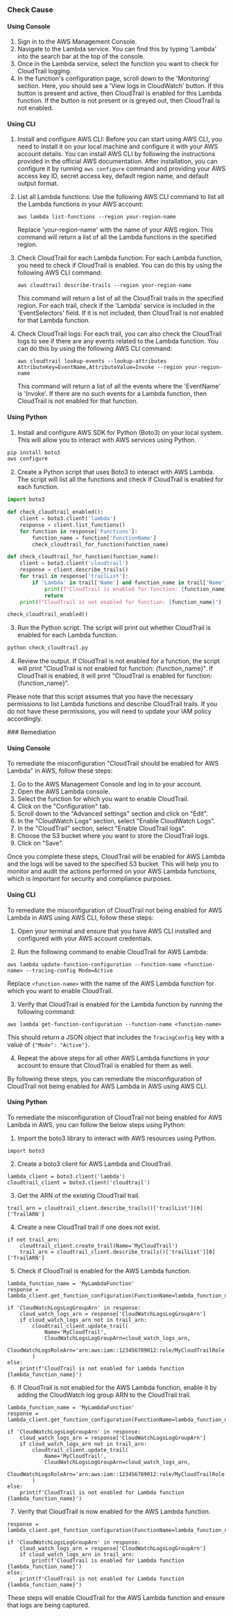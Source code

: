 

<Tabs><Tab title='Cause'>
### Check Cause

#### Using Console

1. Sign in to the AWS Management Console.
2. Navigate to the Lambda service. You can find this by typing 'Lambda' into the search bar at the top of the console.
3. Once in the Lambda service, select the function you want to check for CloudTrail logging.
4. In the function's configuration page, scroll down to the 'Monitoring' section. Here, you should see a 'View logs in CloudWatch' button. If this button is present and active, then CloudTrail is enabled for this Lambda function. If the button is not present or is greyed out, then CloudTrail is not enabled.

#### Using CLI

1. Install and configure AWS CLI: Before you can start using AWS CLI, you need to install it on your local machine and configure it with your AWS account details. You can install AWS CLI by following the instructions provided in the official AWS documentation. After installation, you can configure it by running `aws configure` command and providing your AWS access key ID, secret access key, default region name, and default output format.

2. List all Lambda functions: Use the following AWS CLI command to list all the Lambda functions in your AWS account:

   ```
   aws lambda list-functions --region your-region-name
   ```
   Replace 'your-region-name' with the name of your AWS region. This command will return a list of all the Lambda functions in the specified region.

3. Check CloudTrail for each Lambda function: For each Lambda function, you need to check if CloudTrail is enabled. You can do this by using the following AWS CLI command:

   ```
   aws cloudtrail describe-trails --region your-region-name
   ```
   This command will return a list of all the CloudTrail trails in the specified region. For each trail, check if the 'Lambda' service is included in the 'EventSelectors' field. If it is not included, then CloudTrail is not enabled for that Lambda function.

4. Check CloudTrail logs: For each trail, you can also check the CloudTrail logs to see if there are any events related to the Lambda function. You can do this by using the following AWS CLI command:

   ```
   aws cloudtrail lookup-events --lookup-attributes AttributeKey=EventName,AttributeValue=Invoke --region your-region-name
   ```
   This command will return a list of all the events where the 'EventName' is 'Invoke'. If there are no such events for a Lambda function, then CloudTrail is not enabled for that function.

#### Using Python

1. Install and configure AWS SDK for Python (Boto3) on your local system. This will allow you to interact with AWS services using Python.

```python
pip install boto3
aws configure
```

2. Create a Python script that uses Boto3 to interact with AWS Lambda. The script will list all the functions and check if CloudTrail is enabled for each function.

```python
import boto3

def check_cloudtrail_enabled():
    client = boto3.client('lambda')
    response = client.list_functions()
    for function in response['Functions']:
        function_name = function['FunctionName']
        check_cloudtrail_for_function(function_name)

def check_cloudtrail_for_function(function_name):
    client = boto3.client('cloudtrail')
    response = client.describe_trails()
    for trail in response['trailList']:
        if 'Lambda' in trail['Name'] and function_name in trail['Name']:
            print(f"CloudTrail is enabled for function: {function_name}")
            return
    print(f"CloudTrail is not enabled for function: {function_name}")

check_cloudtrail_enabled()
```

3. Run the Python script. The script will print out whether CloudTrail is enabled for each Lambda function.

```python
python check_cloudtrail.py
```

4. Review the output. If CloudTrail is not enabled for a function, the script will print "CloudTrail is not enabled for function: {function_name}". If CloudTrail is enabled, it will print "CloudTrail is enabled for function: {function_name}".

Please note that this script assumes that you have the necessary permissions to list Lambda functions and describe CloudTrail trails. If you do not have these permissions, you will need to update your IAM policy accordingly.

</Tab>

<Tab title='Remediation'>
### Remediation

#### Using Console

To remediate the misconfiguration "CloudTrail should be enabled for AWS Lambda" in AWS, follow these steps:

1. Go to the AWS Management Console and log in to your account.
2. Open the AWS Lambda console.
3. Select the function for which you want to enable CloudTrail.
4. Click on the "Configuration" tab.
5. Scroll down to the "Advanced settings" section and click on "Edit".
6. In the "CloudWatch Logs" section, select "Enable CloudWatch Logs".
7. In the "CloudTrail" section, select "Enable CloudTrail logs".
8. Choose the S3 bucket where you want to store the CloudTrail logs.
9. Click on "Save".

Once you complete these steps, CloudTrail will be enabled for AWS Lambda and the logs will be saved to the specified S3 bucket. This will help you to monitor and audit the actions performed on your AWS Lambda functions, which is important for security and compliance purposes.

#### Using CLI

To remediate the misconfiguration of CloudTrail not being enabled for AWS Lambda in AWS using AWS CLI, follow these steps:

1. Open your terminal and ensure that you have AWS CLI installed and configured with your AWS account credentials.

2. Run the following command to enable CloudTrail for AWS Lambda:

```
aws lambda update-function-configuration --function-name <function-name> --tracing-config Mode=Active
```

Replace `<function-name>` with the name of the AWS Lambda function for which you want to enable CloudTrail.

3. Verify that CloudTrail is enabled for the Lambda function by running the following command:

```
aws lambda get-function-configuration --function-name <function-name>
```

This should return a JSON object that includes the `TracingConfig` key with a value of `{"Mode": "Active"}`.

4. Repeat the above steps for all other AWS Lambda functions in your account to ensure that CloudTrail is enabled for them as well.

By following these steps, you can remediate the misconfiguration of CloudTrail not being enabled for AWS Lambda in AWS using AWS CLI.

#### Using Python

To remediate the misconfiguration of CloudTrail not being enabled for AWS Lambda in AWS, you can follow the below steps using Python:

1. Import the boto3 library to interact with AWS resources using Python.

```
import boto3
```

2. Create a boto3 client for AWS Lambda and CloudTrail.

```
lambda_client = boto3.client('lambda')
cloudtrail_client = boto3.client('cloudtrail')
```

3. Get the ARN of the existing CloudTrail trail.

```
trail_arn = cloudtrail_client.describe_trails()['trailList'][0]['TrailARN']
```

4. Create a new CloudTrail trail if one does not exist.

```
if not trail_arn:
    cloudtrail_client.create_trail(Name='MyCloudTrail')
    trail_arn = cloudtrail_client.describe_trails()['trailList'][0]['TrailARN']
```

5. Check if CloudTrail is enabled for the AWS Lambda function.

```
lambda_function_name = 'MyLambdaFunction'
response = lambda_client.get_function_configuration(FunctionName=lambda_function_name)

if 'CloudWatchLogsLogGroupArn' in response:
    cloud_watch_logs_arn = response['CloudWatchLogsLogGroupArn']
    if cloud_watch_logs_arn not in trail_arn:
        cloudtrail_client.update_trail(
            Name='MyCloudTrail',
            CloudWatchLogsLogGroupArn=cloud_watch_logs_arn,
            CloudWatchLogsRoleArn='arn:aws:iam::123456789012:role/MyCloudTrailRole'
        )
else:
    print(f'CloudTrail is not enabled for Lambda function {lambda_function_name}')
```

6. If CloudTrail is not enabled for the AWS Lambda function, enable it by adding the CloudWatch log group ARN to the CloudTrail trail.

```
lambda_function_name = 'MyLambdaFunction'
response = lambda_client.get_function_configuration(FunctionName=lambda_function_name)

if 'CloudWatchLogsLogGroupArn' in response:
    cloud_watch_logs_arn = response['CloudWatchLogsLogGroupArn']
    if cloud_watch_logs_arn not in trail_arn:
        cloudtrail_client.update_trail(
            Name='MyCloudTrail',
            CloudWatchLogsLogGroupArn=cloud_watch_logs_arn,
            CloudWatchLogsRoleArn='arn:aws:iam::123456789012:role/MyCloudTrailRole'
        )
else:
    print(f'CloudTrail is not enabled for Lambda function {lambda_function_name}')
```

7. Verify that CloudTrail is now enabled for the AWS Lambda function.

```
response = lambda_client.get_function_configuration(FunctionName=lambda_function_name)

if 'CloudWatchLogsLogGroupArn' in response:
    cloud_watch_logs_arn = response['CloudWatchLogsLogGroupArn']
    if cloud_watch_logs_arn in trail_arn:
        print(f'CloudTrail is enabled for Lambda function {lambda_function_name}')
else:
    print(f'CloudTrail is not enabled for Lambda function {lambda_function_name}')
```

These steps will enable CloudTrail for the AWS Lambda function and ensure that logs are being captured.


</Tab>
</Tabs>